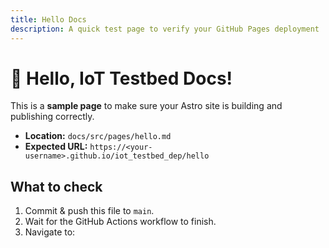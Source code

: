 ```yaml
---
title: Hello Docs
description: A quick test page to verify your GitHub Pages deployment
---
```


# 👋 Hello, IoT Testbed Docs!

This is a **sample page** to make sure your Astro site is building and publishing correctly.

- **Location:** `docs/src/pages/hello.md`
- **Expected URL:** `https://<your-username>.github.io/iot_testbed_dep/hello`

## What to check

1. Commit & push this file to `main`.
2. Wait for the GitHub Actions workflow to finish.
3. Navigate to:

